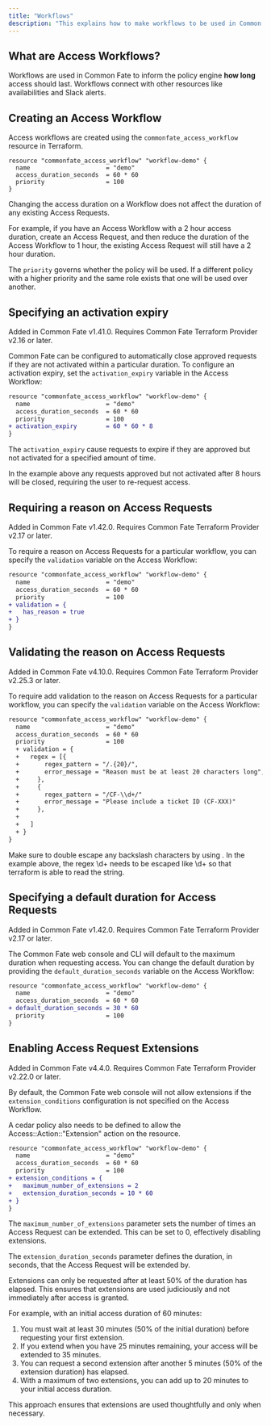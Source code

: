 ```yaml
---
title: "Workflows"
description: "This explains how to make workflows to be used in Common Fate."
---
```


## What are Access Workflows?

Workflows are used in Common Fate to inform the policy engine **how long** access should last. Workflows connect with other resources like availabilities and Slack alerts.

## Creating an Access Workflow

Access workflows are created using the `commonfate_access_workflow` resource in Terraform.

```hcl workflow.tf
resource "commonfate_access_workflow" "workflow-demo" {
  name                     = "demo"
  access_duration_seconds  = 60 * 60
  priority                 = 100
}
```

<Info>
Changing the access duration on a Workflow does not affect the duration of any existing Access Requests.

For example, if you have an Access Workflow with a 2 hour access duration, create an Access Request, and then reduce the duration of the Access Workflow to 1 hour, the existing Access Request will still have a 2 hour duration.

</Info>

The `priority` governs whether the policy will be used. If a different policy with a higher priority and the same role exists that one will be used over another.

## Specifying an activation expiry

<Note>
  Added in Common Fate v1.41.0. Requires Common Fate Terraform Provider v2.16 or
  later.
</Note>

Common Fate can be configured to automatically close approved requests if they are not activated within a particular duration. To configure an activation expiry, set the `activation_expiry` variable in the Access Workflow:

```diff
resource "commonfate_access_workflow" "workflow-demo" {
  name                     = "demo"
  access_duration_seconds  = 60 * 60
  priority                 = 100
+ activation_expiry        = 60 * 60 * 8
}
```

The `activation_expiry` cause requests to expire if they are approved but not activated for a specified amount of time.

In the example above any requests approved but not activated after 8 hours will be closed, requiring the user to re-request access.

## Requiring a reason on Access Requests

<Note>
  Added in Common Fate v1.42.0. Requires Common Fate Terraform Provider v2.17 or
  later.
</Note>

To require a reason on Access Requests for a particular workflow, you can specify the `validation` variable on the Access Workflow:

```diff
resource "commonfate_access_workflow" "workflow-demo" {
  name                     = "demo"
  access_duration_seconds  = 60 * 60
  priority                 = 100
+ validation = {
+   has_reason = true
+ }
}
```

## Validating the reason on Access Requests

<Note>
  Added in Common Fate v4.10.0. Requires Common Fate Terraform Provider v2.25.3
  or later.
</Note>

To require add validation to the reason on Access Requests for a particular workflow, you can specify the `validation` variable on the Access Workflow:

```diff
resource "commonfate_access_workflow" "workflow-demo" {
  name                     = "demo"
  access_duration_seconds  = 60 * 60
  priority                 = 100
  + validation = {
  +   regex = [{
  +       regex_pattern = "/.{20}/",
  +       error_message = "Reason must be at least 20 characters long",
  +     },
  +     {
  +       regex_pattern = "/CF-\\d+/"
  +       error_message = "Please include a ticket ID (CF-XXX)"
  +     },
  +
  +   ]
  + }
}
```

Make sure to double escape any backslash characters by using \. In the example above, the regex \d+ needs to be escaped like \\d+ so that terraform is able to read the string.

## Specifying a default duration for Access Requests

<Note>
  Added in Common Fate v1.42.0. Requires Common Fate Terraform Provider v2.17 or
  later.
</Note>

The Common Fate web console and CLI will default to the maximum duration when requesting access. You can change the default duration by providing the `default_duration_seconds` variable on the Access Workflow:

```diff
resource "commonfate_access_workflow" "workflow-demo" {
  name                     = "demo"
  access_duration_seconds  = 60 * 60
+ default_duration_seconds = 30 * 60
  priority                 = 100
}
```

## Enabling Access Request Extensions

<Note>
  Added in Common Fate v4.4.0. Requires Common Fate Terraform Provider v2.22.0
  or later.
</Note>

By default, the Common Fate web console will not allow extensions if the `extension_conditions` configuration is not specified on the Access Workflow.

<Note>
  A cedar policy also needs to be defined to allow the
  Access::Action::"Extension" action on the resource.
</Note>

```diff
resource "commonfate_access_workflow" "workflow-demo" {
  name                     = "demo"
  access_duration_seconds  = 60 * 60
  priority                 = 100
+ extension_conditions = {
+   maximum_number_of_extensions = 2
+   extension_duration_seconds = 10 * 60
+ }
}
```

The `maximum_number_of_extensions` parameter sets the number of times an Access Request can be extended. This can be set to 0, effectively disabling extensions.

The `extension_duration_seconds` parameter defines the duration, in seconds, that the Access Request will be extended by.

Extensions can only be requested after at least 50% of the duration has elapsed. This ensures that extensions are used judiciously and not immediately after access is granted.

For example, with an initial access duration of 60 minutes:

1. You must wait at least 30 minutes (50% of the initial duration) before requesting your first extension.
2. If you extend when you have 25 minutes remaining, your access will be extended to 35 minutes.
3. You can request a second extension after another 5 minutes (50% of the extension duration) has elapsed.
4. With a maximum of two extensions, you can add up to 20 minutes to your initial access duration.

This approach ensures that extensions are used thoughtfully and only when necessary.
